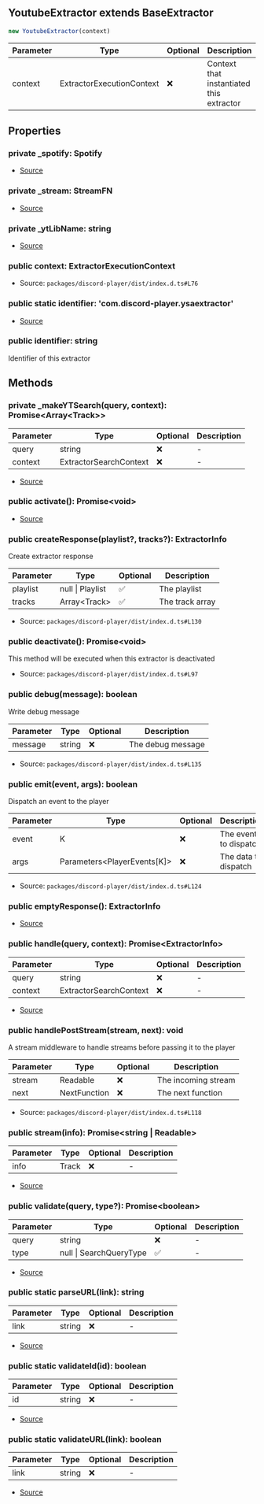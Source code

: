 ## YoutubeExtractor extends BaseExtractor

```typescript
new YoutubeExtractor(context)
```
| Parameter | Type | Optional | Description |
| ----------- | ----------- | ----------- | ----------- |
| context | ExtractorExecutionContext | ❌ | Context that instantiated this extractor |

## Properties
### private  _spotify: Spotify
- [Source](https://github.com/Androz2091/discord-player/blob/4177c53/packages/extractor/src/extractors/YoutubeExtractor.ts#L60)
### private  _stream: StreamFN
- [Source](https://github.com/Androz2091/discord-player/blob/4177c53/packages/extractor/src/extractors/YoutubeExtractor.ts#L59)
### private  _ytLibName: string
- [Source](https://github.com/Androz2091/discord-player/blob/4177c53/packages/extractor/src/extractors/YoutubeExtractor.ts#L61)
### public  context: ExtractorExecutionContext
- Source: `packages/discord-player/dist/index.d.ts#L76`
### public static identifier: 'com.discord\-player.ysaextractor'
- [Source](https://github.com/Androz2091/discord-player/blob/4177c53/packages/extractor/src/extractors/YoutubeExtractor.ts#L58)
### public  identifier: string
Identifier of this extractor
## Methods
### private  _makeYTSearch(query, context): Promise\<Array\<Track>>
| Parameter | Type | Optional | Description |
| ----------- | ----------- | ----------- | ----------- |
| query | string | ❌ | - |
| context | ExtractorSearchContext | ❌ | - |


- [Source](https://github.com/Androz2091/discord-player/blob/4177c53/packages/extractor/src/extractors/YoutubeExtractor.ts#L413)
### public  activate(): Promise\<void>
- [Source](https://github.com/Androz2091/discord-player/blob/4177c53/packages/extractor/src/extractors/YoutubeExtractor.ts#L63)
### public  createResponse(playlist?, tracks?): ExtractorInfo
Create extractor response




| Parameter | Type | Optional | Description |
| ----------- | ----------- | ----------- | ----------- |
| playlist | null \| Playlist | ✅ | The playlist |
| tracks | Array\<Track> | ✅ | The track array |


- Source: `packages/discord-player/dist/index.d.ts#L130`
### public  deactivate(): Promise\<void>
This method will be executed when this extractor is deactivated





- Source: `packages/discord-player/dist/index.d.ts#L97`
### public  debug(message): boolean
Write debug message




| Parameter | Type | Optional | Description |
| ----------- | ----------- | ----------- | ----------- |
| message | string | ❌ | The debug message |


- Source: `packages/discord-player/dist/index.d.ts#L135`
### public  emit(event, args): boolean
Dispatch an event to the player




| Parameter | Type | Optional | Description |
| ----------- | ----------- | ----------- | ----------- |
| event | K | ❌ | The event to dispatch |
| args | Parameters\<PlayerEvents\[K]> | ❌ | The data to dispatch |


- Source: `packages/discord-player/dist/index.d.ts#L124`
### public  emptyResponse(): ExtractorInfo
- [Source](https://github.com/Androz2091/discord-player/blob/4177c53/packages/extractor/src/extractors/YoutubeExtractor.ts#L441)
### public  handle(query, context): Promise\<ExtractorInfo>
| Parameter | Type | Optional | Description |
| ----------- | ----------- | ----------- | ----------- |
| query | string | ❌ | - |
| context | ExtractorSearchContext | ❌ | - |


- [Source](https://github.com/Androz2091/discord-player/blob/4177c53/packages/extractor/src/extractors/YoutubeExtractor.ts#L136)
### public  handlePostStream(stream, next): void
A stream middleware to handle streams before passing it to the player




| Parameter | Type | Optional | Description |
| ----------- | ----------- | ----------- | ----------- |
| stream | Readable | ❌ | The incoming stream |
| next | NextFunction | ❌ | The next function |


- Source: `packages/discord-player/dist/index.d.ts#L118`
### public  stream(info): Promise\<string \| Readable>
| Parameter | Type | Optional | Description |
| ----------- | ----------- | ----------- | ----------- |
| info | Track | ❌ | - |


- [Source](https://github.com/Androz2091/discord-player/blob/4177c53/packages/extractor/src/extractors/YoutubeExtractor.ts#L445)
### public  validate(query, type?): Promise\<boolean>
| Parameter | Type | Optional | Description |
| ----------- | ----------- | ----------- | ----------- |
| query | string | ❌ | - |
| type | null \| SearchQueryType | ✅ | - |


- [Source](https://github.com/Androz2091/discord-player/blob/4177c53/packages/extractor/src/extractors/YoutubeExtractor.ts#L117)
### public static parseURL(link): string
| Parameter | Type | Optional | Description |
| ----------- | ----------- | ----------- | ----------- |
| link | string | ❌ | - |


- [Source](https://github.com/Androz2091/discord-player/blob/4177c53/packages/extractor/src/extractors/YoutubeExtractor.ts#L479)
### public static validateId(id): boolean
| Parameter | Type | Optional | Description |
| ----------- | ----------- | ----------- | ----------- |
| id | string | ❌ | - |


- [Source](https://github.com/Androz2091/discord-player/blob/4177c53/packages/extractor/src/extractors/YoutubeExtractor.ts#L475)
### public static validateURL(link): boolean
| Parameter | Type | Optional | Description |
| ----------- | ----------- | ----------- | ----------- |
| link | string | ❌ | - |


- [Source](https://github.com/Androz2091/discord-player/blob/4177c53/packages/extractor/src/extractors/YoutubeExtractor.ts#L466)